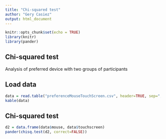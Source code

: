 ```yaml
---
title: "Chi-squared test"
author: "Gery Casiez"
output: html_document
---
```


```r
knitr::opts_chunk$set(echo = TRUE)
library(knitr)
library(pander)
```

## Chi-squared test

Analysis of preferred device with two groups of participants

## Load data

```r
data = read.table("preferenceMouseTouchScreen.csv", header=TRUE, sep=",")
kable(data)
```

## Chi-squared test

```r
d2 = data.frame(data$mouse, data$touchscreen)
pander(chisq.test(d2, correct=FALSE))
```


